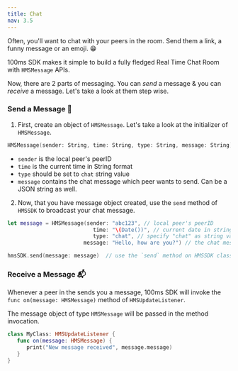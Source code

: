 ```yaml
---
title: Chat
nav: 3.5
---
```


Often, you'll want to chat with your peers in the room. Send them a link, a funny message or an emoji. 😁

100ms SDK makes it simple to build a fully fledged Real Time Chat Room with `HMSMessage` APIs.

Now, there are 2 parts of messaging. You can _send_ a message & you can _receive_ a message. Let's take a look at them step wise.

### Send a Message 📩

1. First, create an object of `HMSMessage`. Let's take a look at the initializer of `HMSMessage`.
```swift
HMSMessage(sender: String, time: String, type: String, message: String)
```
- `sender` is the local peer's peerID
- `time` is the current time in String format
- `type` should be set to `chat` string value
- `message` contains the chat message which peer wants to send. Can be a JSON string as well.

2. Now, that you have message object created, use the `send` method of `HMSSDK` to broadcast your chat message.
```swift
let message = HMSMessage(sender: "abc123", // local peer's peerID
                           time: "\(Date())", // current date in string format
                           type: "chat", // specify "chat" as string value
                        message: "Hello, how are you?") // the chat message to be sent  

hmsSDK.send(message: message)  // use the `send` method on HMSSDK class instance
```

### Receive a Message 📬

Whenever a peer in the sends you a message, 100ms SDK will invoke the `func on(message: HMSMessage)` method of `HMSUpdateListener`.

The message object of type `HMSMessage` will be passed in the method invocation.

```swift
class MyClass: HMSUpdateListener {  
   func on(message: HMSMessage) {
      print("New message received", message.message)
   }
}
```